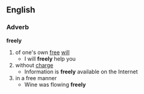 ==English==

===Adverb===
'''freely'''
# of one's own [[free]] [[will]]
#* I will '''freely''' help you
# without [[charge]]
#* Information is '''freely''' available on the Internet
# in a free manner
#* Wine was flowing '''freely'''